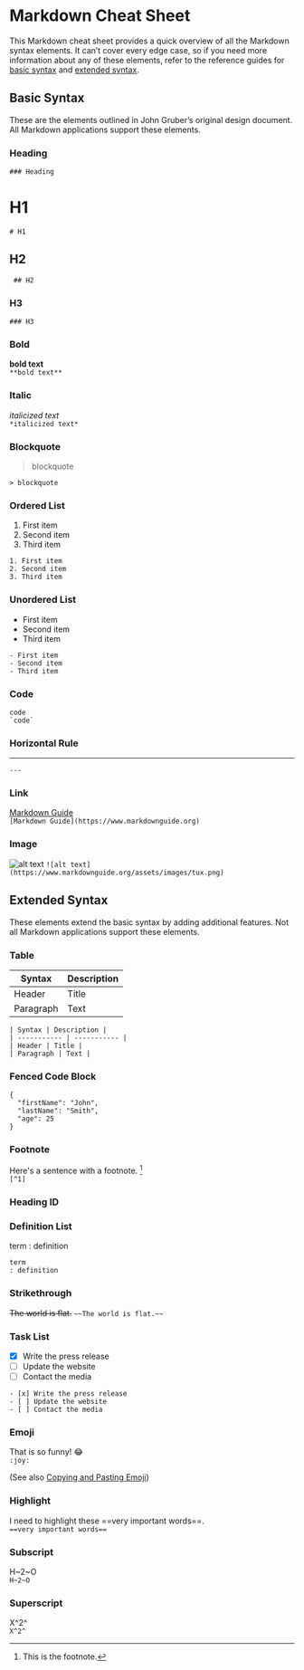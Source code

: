 # Markdown Cheat Sheet

This Markdown cheat sheet provides a quick overview of all the Markdown syntax elements. It can’t cover every edge case, so if you need more information about any of these elements, refer to the reference guides for [basic syntax](https://www.markdownguide.org/basic-syntax) and [extended syntax](https://www.markdownguide.org/extended-syntax).

## Basic Syntax

These are the elements outlined in John Gruber’s original design document. All Markdown applications support these elements.

### Heading  
```### Heading```

# H1
```# H1```
## H2
``` ## H2```
### H3
```### H3```

### Bold

**bold text**  
```**bold text**```

### Italic

*italicized text*  
```*italicized text*```

### Blockquote

> blockquote  

```> blockquote```

### Ordered List

1. First item
2. Second item
3. Third item

```
1. First item
2. Second item
3. Third item
```

### Unordered List

- First item
- Second item
- Third item

```
- First item
- Second item
- Third item
```

### Code

`code`  
``` `code` ```

### Horizontal Rule

---  
```---```

### Link

[Markdown Guide](https://www.markdownguide.org)  
```[Markdown Guide](https://www.markdownguide.org)```

### Image

![alt text](https://www.markdownguide.org/assets/images/tux.png)
```![alt text](https://www.markdownguide.org/assets/images/tux.png)```

## Extended Syntax

These elements extend the basic syntax by adding additional features. Not all Markdown applications support these elements.

### Table

| Syntax | Description |
| ----------- | ----------- |
| Header | Title |
| Paragraph | Text |

```
| Syntax | Description |
| ----------- | ----------- |
| Header | Title |
| Paragraph | Text |
```

### Fenced Code Block

```
{
  "firstName": "John",
  "lastName": "Smith",
  "age": 25
}
```


### Footnote

Here's a sentence with a footnote. [^1]  
```[^1]```

[^1]: This is the footnote.

### Heading ID

### Definition List

term
: definition  
```
term
: definition 
```

### Strikethrough

~~The world is flat.~~
```~~The world is flat.~~```

### Task List

- [x] Write the press release
- [ ] Update the website
- [ ] Contact the media

```
- [x] Write the press release
- [ ] Update the website
- [ ] Contact the media
```

### Emoji

That is so funny! :joy:  
```:joy:```

(See also [Copying and Pasting Emoji](https://www.markdownguide.org/extended-syntax/#copying-and-pasting-emoji))

### Highlight

I need to highlight these ==very important words==.  
```==very important words==```

### Subscript

H~2~O  
```H~2~O```

### Superscript

X^2^  
```X^2^```